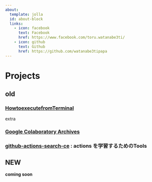 ```yaml
---
about:
  template: jolla
  id: about-block
  links:
    - icon: facebook
      text: Facebook
      href: https://www.facebook.com/toru.watanabe3ti/
    - icon: github
      text: Github
      href: https://github.com/watanabe3tipapa
---
```


# Projects

<!--# 旧コンテンツへのリンク -->

## old

### [HowtoexecutefromTerminal](https://watanabe3tipapa.github.io/projects/HowtoexecutefromTerminal.html)

extra

### [Google Colaboratory Archives](https://watanabe3tipapa.github.io/GoogleColaboratory/)

### [github-actions-search-ce](https://github.com/watanabe3tipapa/github-actions-search-ce) : actions を学習するためのTools

## NEW

**coming soon**